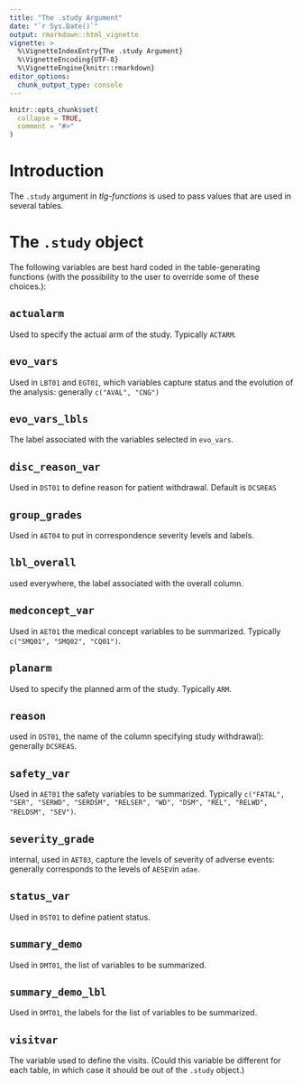 ```yaml
---
title: "The .study Argument"
date: "`r Sys.Date()`"
output: rmarkdown::html_vignette
vignette: >
  %\VignetteIndexEntry{The .study Argument}
  %\VignetteEncoding{UTF-8}
  %\VignetteEngine{knitr::rmarkdown}
editor_options: 
  chunk_output_type: console
---
```


```r
knitr::opts_chunk$set(
  collapse = TRUE,
  comment = "#>"
)
```


# Introduction 

The `.study` argument in *tlg-functions* is used to pass values that are used in several tables.



# The `.study` object
The following variables are best hard coded in the table-generating functions (with the possibility to the user to
override some of these choices.):


## `actualarm`
Used to specify the actual arm of the study. Typically `ACTARM`.

## `evo_vars`
Used in `LBT01` and `EGT01`, which variables capture status and the evolution of the analysis: generally `c("AVAL", "CNG")`

## `evo_vars_lbls`
The label associated with the variables selected in `evo_vars`.

## `disc_reason_var`
Used in `DST01` to define reason for patient withdrawal. Default is `DCSREAS`

## `group_grades`
Used in `AET04` to put in correspondence severity levels and labels.

## `lbl_overall`
used everywhere, the label associated with the overall column.

## `medconcept_var`
Used in `AET01`  the medical concept variables to be summarized. Typically `c("SMQ01", "SMQ02", "CQ01")`.

## `planarm`
Used to specify the planned arm of the study. Typically `ARM`.

## `reason`
used in `DST01`, the name of the column specifying study withdrawal): generally `DCSREAS`.

## `safety_var` 
Used in `AET01` the safety variables to be summarized. Typically 
`c("FATAL", "SER", "SERWD", "SERDSM", "RELSER", "WD", "DSM", "REL", "RELWD", "RELDSM", "SEV")`.

## `severity_grade`
internal, used in `AET03`, capture the levels of severity of adverse events: generally corresponds to the levels of
`AESEV`in `adae`.

## `status_var` 
Used in `DST01` to define patient status.

## `summary_demo` 
Used in `DMT01`,  the list of variables to be summarized.

## `summary_demo_lbl`
Used in `DMT01`,  the labels for the list of variables to be summarized.

## `visitvar`
The variable used to define the visits. (Could this variable be different for each table, in which case it should be out of the `.study` object.)
